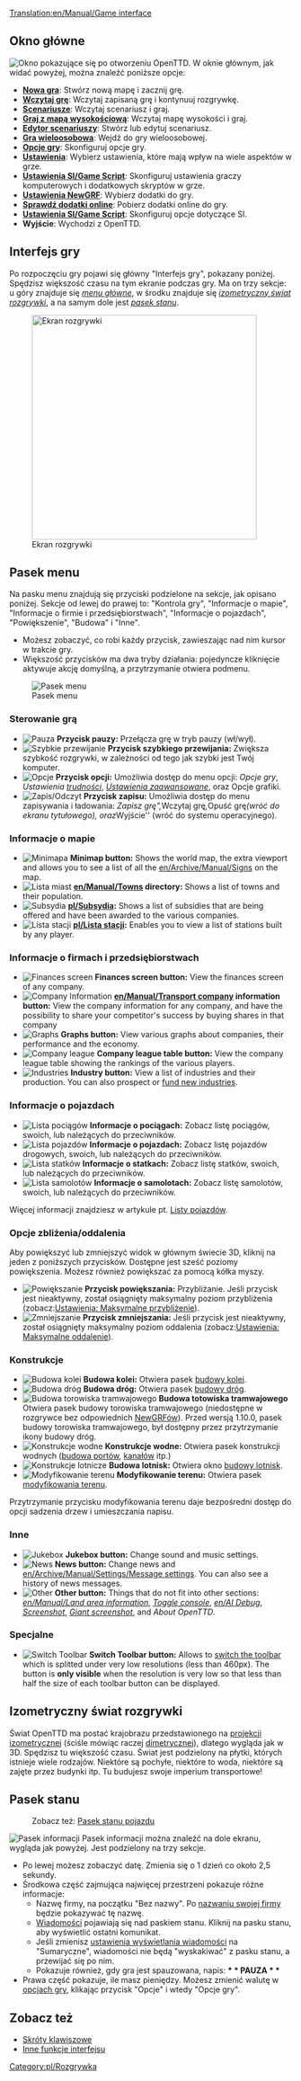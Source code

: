 [[Translation:en/Manual/Game interface]]
{{pl/Tłumaczenie|oryg. = Game interface
|z     = en
|Postępy = 70
}}

{{pl/Spis treści}}
==Okno główne==
[[File:pl/OknoGłównePL.png|frame|center|Okno pokazujące się po otworzeniu OpenTTD.]]
W oknie głównym, jak widać powyżej, można znaleźć poniższe opcje:
* '''[[pl/Manual/Tutorial/Main Page|Nowa gra]]''': Stwórz nową mapę i zacznij grę.
* '''[[pl/Archive/Manual/Zapis gry|Wczytaj grę]]''': Wczytaj zapisaną grę i kontynuuj rozgrywkę.
* '''[[pl/Scenariusze|Scenariusze]]''': Wczytaj scenariusz i graj.
* '''[[pl/Manual/Mapa wysokościowa|Graj z mapą wysokościową]]''': Wczytaj mapę wysokości i graj.
* '''[[pl/Manual/Edytor Scenariuszy|Edytor scenariuszy]]''': Stwórz lub edytuj scenariusz.
* '''[[pl/Manual/Gra wieloosobowa|Gra wieloosobowa]]''': Wejdź do gry wieloosobowej.
* '''[[pl/Manual/Opcje gry|Opcje gry]]''': Skonfiguruj opcje gry.
* '''[[pl/Archive/Manual/Settings/Ustawienia|Ustawienia]]''': Wybierz ustawienia, które mają wpływ na wiele aspektów w grze.
* '''[[pl/Ustawienia SI/Game Script|Ustawienia SI/Game Script]]''': Skonfiguruj ustawienia graczy komputerowych i dodatkowych skryptów w grze.
* '''[[pl/Manual/NewGRF|Ustawienia NewGRF]]''': Wybierz dodatki do gry.
* '''[[pl/Manual/Dodatki Online|Sprawdź dodatki online]]''': Pobierz dodatki online do gry.
* '''[[pl/Manual/Ustawienia SI/GameScript|Ustawienia SI/Game Script]]''': Skonfiguruj opcje dotyczące SI.
* '''Wyjście''': Wychodzi z OpenTTD.

==Interfejs gry==
Po rozpoczęciu gry pojawi się główny "Interfejs gry", pokazany poniżej. Spędzisz większość czasu na tym ekranie podczas gry. Ma on trzy sekcje: u góry znajduje się ''[[#Pasek menu|menu główne]]'', w środku znajduje się ''[[#Izometryczny świat rozgrywki|izometryczny świat rozgrywki]]'', a na samym dole jest ''[[#Pasek stanu|pasek stanu]]''.

[[File:pl/New game.png|thumb|none|400px|Ekran rozgrywki]]

==Pasek menu==
Na pasku menu znajdują się przyciski podzielone na sekcje, jak opisano poniżej. Sekcje od lewej do prawej to: "Kontrola gry", "Informacje o mapie", "Informacje o firmie i przedsiębiorstwach", "Informacje o pojazdach", "Powiększenie", "Budowa" i "Inne".
* Możesz zobaczyć, co robi każdy przycisk, zawieszając nad nim kursor w trakcie gry.  
* Większość przycisków ma dwa tryby działania: pojedyncze kliknięcie aktywuje akcję domyślną, a przytrzymanie otwiera podmenu.

[[File:en/Menu bar.png|none|frame|Pasek menu]]

===Sterowanie grą===
*[[File:en/Pause button.png|Pauza]] '''Przycisk pauzy:''' Przełącza grę w tryb pauzy (wł/wył).
*[[File:en/Fast Forward button.png|Szybkie przewijanie]] '''Przycisk szybkiego przewijania:''' Zwiększa szybkość rozgrywki, w zależności od tego jak szybki jest Twój komputer.
*[[File:en/Options button.png|Opcje]] '''Przycisk opcji:''' Umożliwia dostęp do menu opcji: ''Opcje gry'', ''Ustawienia [[pl/Archive/Manual/Settings/Trudność|trudności]]'', ''[[pl/Ustawienia zaawansowane|Ustawienia zaawansowane]]'', oraz Opcje grafiki.
*[[File:en/Save Load button.png|Zapis/Odczyt]] '''Przycisk zapisu:''' Umożliwia dostęp do menu zapisywania i ładowania: ''Zapisz grę", ''Wczytaj grę'', ''Opuść grę'' (wróć do ekranu tytułowego), oraz ''Wyjście'' (wróć do systemu operacyjnego).

===Informacje o mapie===
*[[File:en/Minimap button.png|Minimapa]] '''Minimap button:''' Shows the world map, the extra viewport and allows you to see a list of all the [[en/Archive/Manual/Signs]] on the map.
*[[File:en/Minimap button.png|Lista miast]] '''[[en/Manual/Towns]] directory:''' Shows a list of towns and their population.
*[[File:en/Subsidies button.png|Subsydia]] '''[[pl/Subsydia]]:''' Shows a list of subsidies that are being offered and have been awarded to the various companies.
*[[File:en/Station list button.png|Lista stacji]] '''[[pl/Lista stacji]]:''' Enables you to view a list of stations built by any player.

===Informacje o firmach i przedsiębiorstwach===
*[[File:en/Finances screen button.png|Finances screen]] '''Finances screen button:''' View the finances screen of any company.
*[[File:en/Company information button.png|Company Information]] '''[[en/Manual/Transport company]] information button:''' View the company information for any company, and have the possibility to share your competitor's success by buying shares in that company
*[[File:en/Graphs button.png|Graphs]] '''Graphs button:''' View various graphs about companies, their performance and the economy.
*[[File:en/Company league table button.png|Company league]] '''Company league table button:''' View the company league table showing the rankings of the various players.
*[[File:en/Industry button.png|Industries]] '''Industry button:''' View a list of industries and their production. You can also prospect or [[en/Manual/Industries#Funding_New_Industries|fund new industries]].

===Informacje o pojazdach===
*[[File:en/Train Information button.png|Lista pociągów]] '''Informacje o pociągach:''' Zobacz listę pociągów, swoich, lub należących do przeciwników.
*[[File:en/Road Vehicle Information button.png|Lista pojazdów]] '''Informacje o pojazdach:''' Zobacz listę pojazdów drogowych, swoich, lub należących do przeciwników.
*[[File:en/Ship Information button.png|Lista statków]] '''Informacje o statkach:''' Zobacz listę statków, swoich, lub należących do przeciwników.
*[[File:en/Aircraft Information button.png|Lista samolotów]] '''Informacje o samolotach:''' Zobacz listę samolotów, swoich, lub należących do przeciwników.

Więcej informacji znajdziesz w artykule pt. [[pl/Listy pojazdów|Listy pojazdów]].

===Opcje zbliżenia/oddalenia===
Aby powiększyć lub zmniejszyć widok w głównym świecie 3D, kliknij na jeden z poniższych przycisków. Dostępne jest sześć poziomy powiększenia. Możesz również powiększać za pomocą kółka myszy.
*[[File:en/Zoom in button.png|Powiększanie]] '''Przycisk powiększania:''' Przybliżanie. Jeśli przycisk jest nieaktywny, został osiągnięty maksymalny poziom przybliżenia (zobacz:[[pl/Ustawienia/Grafika#Maksymalne przybliżenie|Ustawienia: Maksymalne przybliżenie]]).
*[[File:en/Zoom out button.png|Zmniejszanie]] '''Przycisk zmniejszania:''' Jeśli przycisk jest nieaktywny, został osiągnięty maksymalny poziom oddalenia (zobacz:[[pl/Ustawienia/Grafika#Maksymalne oddalenie|Ustawienia: Maksymalne oddalenie]]).
===Konstrukcje===
*[[File:en/Railroad build button.png|Budowa kolei]] '''Budowa kolei:''' Otwiera pasek [[pl/Manual/Budowa torów|budowy kolei]].
*[[File:en/Road build button.png|Budowa dróg]] '''Budowa dróg:''' Otwiera pasek [[pl/Budowa dróg|budowy dróg]].
*[[File:pl/Tramways build button.png|Budowa torowiska tramwajowego]] '''Budowa totowiska tramwajowego''' Otwiera pasek budowy torowiska tramwajowego (niedostępne w rozgrywce bez odpowiednich [[pl/Manual/NewGRF|NewGRFów]]). Przed wersją 1.10.0, pasek budowy torowiska tramwajowego, był dostępny przez przytrzymanie ikony budowy dróg.
*[[File:en/Dock build button.png|Konstrukcje wodne]] '''Konstrukcje wodne:''' Otwiera pasek konstrukcji wodnych ([[pl/Budowa portów|budowa portów]], [[pl/Budowa kanałów|kanałów]] itp.)
*[[File:en/Airport build button.png|Konstrukcje lotnicze]] '''Budowa lotnisk:''' Otwiera okno [[pl/Budowa lotnisk|budowy lotnisk]].
*[[File:en/Landscaping button.png|Modyfikowanie terenu]] '''Modyfikowanie terenu:''' Otwiera pasek [[pl/Modyfikowanie terenu|modyfikowania terenu]].

Przytrzymanie przycisku modyfikowania terenu daje bezpośredni dostęp do opcji sadzenia drzew i umieszczania napisu.

===Inne===
*[[File:en/Sound Music button.png|Jukebox]] '''Jukebox button:''' Change sound and music settings.
*[[File:en/News button.png|News]] '''News button:''' Change news and [[en/Archive/Manual/Settings/Message settings]]. You can also see a history of news messages.
*[[File:en/Other button.png|Other]] '''Other button:''' Things that do not fit into other sections: ''[[en/Manual/Land area information]]'', ''[[en/Manual/Console|Toggle console]]'', ''[[en/AI Debug]]'', ''[[en/Manual/Screenshot|Screenshot]]'', ''[[en/Manual/Screenshot|Giant screenshot]]'', and ''About OpenTTD''.

===Specjalne===
*[[File:en/ToggleButton.png|Switch Toolbar]] '''Switch Toolbar button:''' Allows to [[en/Switch toolbar|switch the toolbar]] which is splitted under very low resolutions (less than 460px). The button is '''only visible''' when the resolution is very low so that less than half the size of each toolbar button can be displayed.

==Izometryczny świat rozgrywki==
Świat OpenTTD ma postać krajobrazu przedstawionego na [http://en.wikipedia.org/wiki/Video_games_with_isometric_graphics projekcji izometrycznej] (ściśle mówiąc raczej [http://en.wikipedia.org/wiki/Dimetric_projection#Three_types_of_axonometric_projections dimetrycznej]), dlatego wygląda jak w 3D. Spędzisz tu większość czasu. Świat jest podzielony na płytki, których istnieje wiele rodzajów. Niektóre są pochyłe, niektóre to woda, niektóre są zajęte przez budynki itp. Tu budujesz swoje imperium transportowe!

==Pasek stanu==

:Zobacz też: [[pl/Manual/Pasek stanu pojazdu|Pasek stanu pojazdu]]

[[File:pl/Status-bar.png|none|frame|Pasek informacji]]
Pasek informacji można znaleźć na dole ekranu, wygląda jak powyżej. Jest podzielony na trzy sekcje.
*Po lewej możesz zobaczyć datę. Zmienia się o 1 dzień co około 2,5 sekundy.
*Środkowa część zajmująca najwięcej przestrzeni pokazuje różne informacje:
**Nazwę firmy, na początku "Bez nazwy". Po [[pl/Manual/Firma transportowa|nazwaniu swojej firmy]] będzie pokazywać tę nazwę.
**[[pl/Wiadomości|Wiadomości]] pojawiają się nad paskiem stanu. Kliknij na pasku stanu, aby wyświetlić ostatni komunikat.
**Jeśli zmienisz [[pl/Ustawienia/Wiadomości i porady|ustawienia wyświetlania wiadomości]] na "Sumaryczne", wiadomości nie będą "wyskakiwać" z pasku stanu, a przewijać się po nim.
**Pokazuje również, gdy gra jest spauzowana, napis: '''* * PAUZA * *'''
*Prawa część pokazuje, ile masz pieniędzy. Możesz zmienić walutę w [[pl/Manual/Opcje gry|opcjach gry]], klikając przycisk "Opcje" i wtedy "Opcje gry".

==Zobacz też==
* [[pl/Manual/Skróty klawiszowe|Skróty klawiszowe]]
* [[pl/Inne funkcje interfejsu|Inne funkcje interfejsu]]

[[Category:pl/Rozgrywka]]